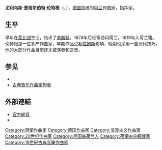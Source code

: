 {{Infobox classical composer
| 中文名 = 尤利乌斯·伦特根
| 画像 = Julius Röntgen.jpg
| 附注 = 
| 原文名 = Julius Engelbert Röntgen
| 国籍 = 荷兰
| 出生日期 = 1855年5月9日
| 出生地 = 莱比锡
| 逝世日期 = 1932年9月13日(77歲)
| 逝世地 = 乌得勒支
| 所属时期 = 浪漫主义，20世纪
| 所属乐派 = 
| 擅长作品类型 = 管弦乐，室内乐
| 代表作 = 25部交响曲，多部协奏曲，大量室内乐，钢琴曲等
| 师从 = [[赖内克|赖内克]]，[[拉赫纳|拉赫纳]]
| 学生 = 
| 官方网站 = 
}}

'''尤利乌斯·恩格尔伯特·伦特根'''（{{lang-de|'''Julius Engelbert Röntgen'''}}，{{bd|1855年|5月9日|1932年|9月13日|catIdx=R}}），[[德国|德国]]血统的[[荷兰|荷兰]]作曲家，指挥家。

==生平==
早年在[[莱比锡|莱比锡]]生活，结识了[[李斯特·费伦茨|李斯特]]。1878年后经常访问荷兰，1919年入荷兰籍。伦特根是一位多产作曲家，早期作品受[[勃拉姆斯|勃拉姆斯]]影响，晚期也采用一些现代技巧。他的大部分作品目前还未被演奏和录音。

== 参见 ==
* {{link-nl|尤利乌斯·伦特根作品表|Oeuvre van Julius Röntgen}}
* [[古典音乐作曲家列表|古典音乐作曲家列表]]

==外部連結==
* [http://www.juliusrontgen.nl/en/home-en/ 官方網頁] {{Wayback|url=http://www.juliusrontgen.nl/en/home-en/ |date=20220210140350 }}{{nl}}
* {{IMSLP|id=Röntgen, Julius}}

{{Authority control}}
{{DEFAULTSORT:Röntgen, Julius}}
[[Category:荷蘭作曲家|Category:荷蘭作曲家]]
[[Category:德国作曲家|Category:德国作曲家]]
[[Category:浪漫主义作曲家|Category:浪漫主义作曲家]]
[[Category:20世纪作曲家|Category:20世纪作曲家]]
[[Category:德国裔荷兰人|Category:德国裔荷兰人]]
[[Category:荷蘭古典鋼琴家|Category:荷蘭古典鋼琴家]]
[[Category:19世紀古典音樂作曲家|Category:19世紀古典音樂作曲家]]